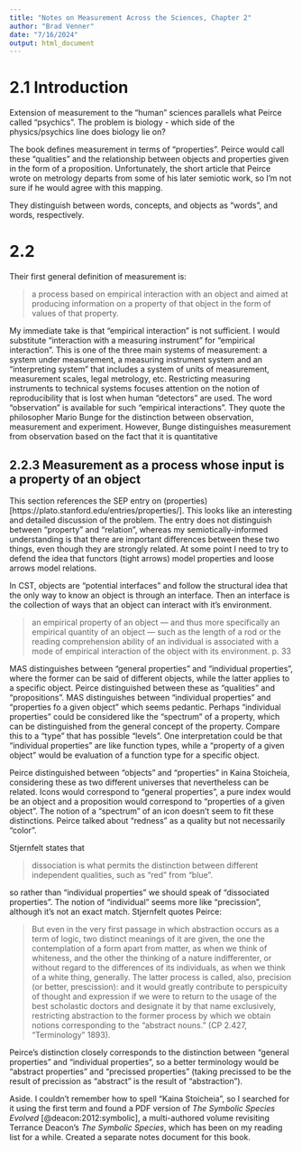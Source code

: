 ```yaml
---
title: "Notes on Measurement Across the Sciences, Chapter 2"
author: "Brad Venner"
date: "7/16/2024"
output: html_document
---
```


# 2.1 Introduction

Extension of measurement to the "human" sciences parallels what Peirce called "psychics". The problem is biology - which side of the physics/psychics line does biology lie on?

The book defines measurement in terms of "properties". Peirce would call these "qualities" and the relationship between objects and properties given in the form of a proposition. Unfortunately, the short article that Peirce wrote on metrology departs from some of his later semiotic work, so I'm not sure if he would agree with this mapping.

They distinguish between words, concepts, and objects as "words", <words> and words, respectively. 

# 2.2 

Their first general definition of measurement is:

> a process based on empirical interaction with an object and aimed at producing information on a property of that object in the form of values of that property.

My immediate take is that "empirical interaction" is not sufficient. I would substitute "interaction with a measuring instrument" for "empirical interaction". This is one of the three main systems of measurement: a system under measurement, a measuring instrument system and an "interpreting system" that includes a system of units of measurement, measurement scales, legal metrology, etc. Restricting measuring instruments to technical systems focuses attention on the notion of reproducibility that is lost when human "detectors" are used. The word "observation" is available for such "empirical interactions". They quote the philosopher Mario Bunge for the distinction between observation, measurement and experiment. However, Bunge distinguishes measurement from observation based on the fact that it is quantitative  

## 2.2.3 Measurement as a process whose input is a property of an object

This section references the SEP entry on (properties)[https://plato.stanford.edu/entries/properties/]. This looks like an interesting and detailed discussion of the problem. The entry does not distinguish between "property" and "relation", whereas my semiotically-informed understanding is that there are important differences between these two things, even though they are strongly related. At some point I need to try to defend the idea that functors (tight arrows) model properties and loose arrows model relations.

In CST, objects are "potential interfaces" and follow the structural idea that the only way to know an object is through an interface. Then an interface is the collection of ways that an object can interact with it's environment.

> an empirical property of an object &mdash; and thus more specifically an empirical quantity of an object &mdash; such as the length of a rod or the reading comprehension ability of an individual is associated with a mode of empirical interaction of the object with its environment. p. 33

MAS distinguishes between "general properties" and "individual properties", where the former can be said of different objects, while the latter applies to a specific object. Peirce distinguished between these as "qualities" and "propositions". MAS distinguishes between "individual properties" and "properties fo a given object" which seems pedantic. Perhaps "individual properties" could be considered like the "spectrum" of a property, which can be distinguished from the general concept of the property. Compare this to a "type" that has possible "levels". One interpretation could be that "individual properties" are like function types, while a "property of a given object" would be evaluation of a function type for a specific object. 

Peirce distinguished between "objects" and "properties" in Kaina Stoicheia, considering these as two different universes that nevertheless can be related. Icons would correspond to "general properties", a pure index would be an object and a proposition would correspond to "properties of a given object". The notion of a "spectrum" of an icon doesn't seem to fit these distinctions. Peirce talked about "redness" as a quality but not necessarily "color".

Stjernfelt states that

> dissociation is what permits the distinction between different independent qualities, such as "red" from "blue".

so rather than "individual properties" we should speak of "dissociated properties". The notion of "individual" seems more like "precission", although it's not an exact match. Stjernfelt quotes Peirce:

> But even in the very first passage in which abstraction occurs as a term of logic, two distinct meanings of it are given, the one the contemplation of a form apart from matter, as when we think of whiteness, and the other the thinking of a nature indifferenter, or without regard to the differences of its individuals, as when we think of a white thing, generally. The latter process is called, also, precision (or better, prescission): and it would greatly contribute to perspicuity of thought and expression if we were to return to the usage of the best scholastic doctors and designate it by that name exclusively, restricting abstraction to the former process by which we obtain notions corresponding to the “abstract nouns.” (CP 2.427, “Terminology” 1893).

Peirce's distinction closely corresponds to the distinction between "general properties" and "individual properties", so a better terminology would be "abstract properties" and "precissed properties" (taking precissed to be the result of precission as "abstract" is the result of "abstraction").

Aside. I couldn't remember how to spell "Kaina Stoicheia", so I searched for it using the first term and found a PDF version of *The Symbolic Species Evolved* [@deacon:2012:symbolic], a multi-authored volume revisiting Terrance Deacon's *The Symbolic Species*, which has been on my reading list for a while. Created a separate notes document for this book.

